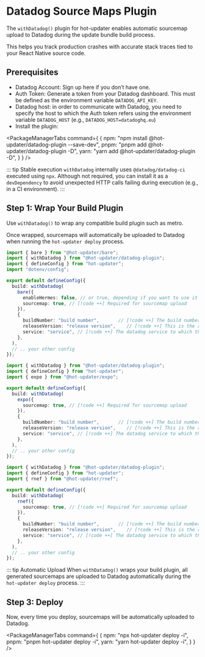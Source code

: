 
# Datadog Source Maps Plugin

The `withDatadog()` plugin for hot-updater enables automatic sourcemap upload to Datadog during the update bundle build process.

This helps you track production crashes with accurate stack traces tied to your React Native source code.

## Prerequisites

- Datadog Account: Sign up here if you don’t have one.
- Auth Token: Generate a token from your Datadog dashboard. This must be defined as the environment variable `DATADOG_API_KEY`.
- Datadog host: in order to communicate with Datadog, you need to specify the host to which the Auth token refers using the environment variable `DATADOG_HOST` (e.g., `DATADOG_HOST=datadoghq.eu`)
- Install the plugin:

<PackageManagerTabs command={
  {
    npm: "npm install @hot-updater/datadog-plugin --save-dev",
    pnpm: "pnpm add @hot-updater/datadog-plugin -D",
    yarn: "yarn add @hot-updater/datadog-plugin -D",
  }
} />

::: tip Stable execution
`withDatadog` internally uses `@datadog/datadog-ci` executed using `npx`. Although not required, you can install it as a `devDependency` to avoid unexpected HTTP calls failing during execution (e.g., in a CI environment). 
:::

## Step 1: Wrap Your Build Plugin

Use `withDatadog()` to wrap any compatible build plugin such as metro.

Once wrapped, sourcemaps will automatically be uploaded to Datadog when running the `hot-updater deploy` process.

<Tabs>
  <Tab label="Metro">

```ts title="hot-updater.config.ts"
import { bare } from "@hot-updater/bare";
import { withDatadog } from "@hot-updater/datadog-plugin";
import { defineConfig } from "hot-updater";
import "dotenv/config";

export default defineConfig({
  build: withDatadog(
    bare({
      enableHermes: false, // or true, depending if you want to use it
      sourcemap: true, // [!code ++] Required for sourcemap upload
    }),
    {
      buildNumber: "build number",       // [!code ++] The build number through which Datadog will sort the uploaded sourcemaps belonging to the same version
      releaseVersion: "release version",    // [!code ++] This is the release version that must match the release version used to stream logs from the app
      service: "service", // [!code ++] The datadog service to which the sourcemaps belong
    },
  ),
  // .. your other config
});
```
</Tab>
<Tab label="Expo">

```ts title="hot-updater.config.ts"
import { withDatadog } from "@hot-updater/datadog-plugin";
import { defineConfig } from "hot-updater";
import { expo } from "@hot-updater/expo";

export default defineConfig({
  build: withDatadog(
    expo({
      sourcemap: true, // [!code ++] Required for sourcemap upload
    }),
    {
      buildNumber: "build number",       // [!code ++] The build number through which Datadog will sort the uploaded sourcemaps belonging to the same version
      releaseVersion: "release version",    // [!code ++] This is the release version that must match the release version used to stream logs from the app
      service: "service", // [!code ++] The datadog service to which the sourcemaps belong
    },
  ),
  // .. your other config
});
```
</Tab>

<Tab label="RNEF">

```ts title="hot-updater.config.ts"
import { withDatadog } from "@hot-updater/datadog-plugin";
import { defineConfig } from "hot-updater";
import { rnef } from "@hot-updater/rnef";

export default defineConfig({
  build: withDatadog(
    rnef({
      sourcemap: true, // [!code ++] Required for sourcemap upload
    }),
    {
      buildNumber: "build number",       // [!code ++] The build number through which Datadog will sort the uploaded sourcemaps belonging to the same version
      releaseVersion: "release version",    // [!code ++] This is the release version that must match the release version used to stream logs from the app
      service: "service", // [!code ++] The datadog service to which the sourcemaps belong
    },
  ),
  // .. your other config
});
```

</Tab>

</Tabs>

::: tip Automatic Upload
When `withDatadog()` wraps your build plugin, all generated sourcemaps are uploaded to Datadog automatically during the `hot-updater deploy` process.
:::

## Step 3: Deploy

Now, every time you deploy, sourcemaps will be automatically uploaded to Datadog.

<PackageManagerTabs command={
  {
    npm: "npx hot-updater deploy -i",
    pnpm: "pnpm hot-updater deploy -i",
    yarn: "yarn hot-updater deploy -i",
  }
} />
